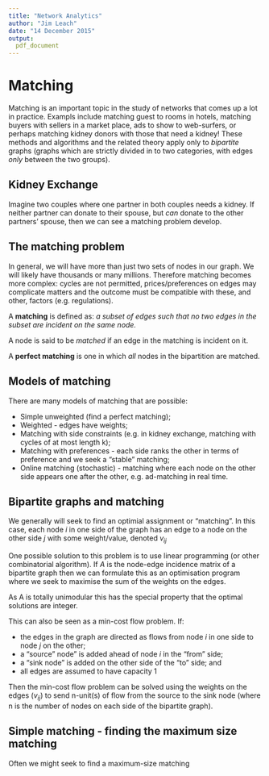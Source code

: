 ```yaml
---
title: "Network Analytics"
author: "Jim Leach"
date: "14 December 2015"
output:
  pdf_document
---
```


# Matching

Matching is an important topic in the study of networks that comes up a lot in practice. Exampls include matching guest to rooms in hotels, matching buyers with sellers in a market place, ads to show to web-surfers, or perhaps matching kidney donors with those that need a kidney! These methods and algorithms and the related theory apply only to _bipartite_ graphs (graphs which are strictly divided in to two categories, with edges _only_ between the two groups).

## Kidney Exchange

Imagine two couples where one partner in both couples needs a kidney. If neither partner can donate to their spouse, but _can_ donate to the other partners' spouse, then we can see a matching problem develop. 

## The matching problem

In general, we will have more than just two sets of nodes in our graph. We will likely have thousands or many millions. Therefore matching becomes more complex: cycles are not permitted, prices/preferences on edges may complicate matters and the outcome must be compatible with these, and other, factors (e.g. regulations).

A __matching__ is defined as: _a subset of edges such that no two edges in the subset are incident on the same node._

A node is said to be _matched_ if an edge in the matching is incident on it. 

A __perfect matching__ is one in which _all_ nodes in the bipartition are matched. 

## Models of matching

There are many models of matching that are possible:

* Simple unweighted (find a perfect matching);
* Weighted - edges have weights;
* Matching with side constraints (e.g. in kidney exchange, matching with cycles of at most length k);
* Matching with preferences - each side ranks the other in terms of preference and we seek a "stable" matching;
* Online matching (stochastic) - matching where each node on the other side appears one after the other, e.g. ad-matching in real time.

## Bipartite graphs and matching

We generally will seek to find an optimial assignment or "matching". In this case, each node $i$ in one side of the graph has an edge to a node on the other side $j$ with some weight/value, denoted $v_{ij}$

One possible solution to this problem is to use linear programming (or other combinatorial algorithm). If $A$ is the node-edge incidence matrix of a bipartite graph then we can formulate this as an optimisation program where we seek to maximise the sum of the weights on the edges.

\begin{equation}
\begin{split}
\max v^Tx \\
s.t: \\
Ax = 1 \\
x \geq 0
\end{split}
\end{equation}

As A is totally unimodular this has the special property that the optimal solutions are integer. 

This can also be seen as a min-cost flow problem. If:

* the edges in the graph are directed as flows from node $i$ in one side to node $j$ on the other;
* a "source" node" is added ahead of node $i$ in the "from" side;
* a "sink node" is added on the other side of the "to" side; and
* all edges are assumed to have capacity 1

Then the min-cost flow problem can be solved using the weights on the edges ($v_{ij}$) to send n-unit(s) of flow from the source to the sink node (where n is the number of nodes on each side of the bipartite graph).

## Simple matching - finding the maximum size matching

Often we might seek to find a maximum-size matching

